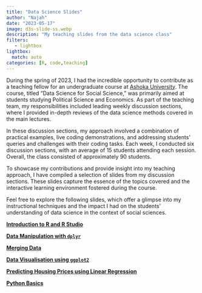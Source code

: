 ```yaml
---
title: "Data Science Slides"
author: "Najah"
date: "2023-05-17"
image: d3s-slide-ss.webp
description: "My teaching slides from the data science class"
filters:
   - lightbox
lightbox: 
  match: auto
categories: [R, code,teaching]
---
```


During the spring of 2023, I had the incredible opportunity to contribute as a teaching fellow for an undergraduate course at [Ashoka University](https://www.ashoka.edu.in/). The course, titled "Data Science for Social Science," was primarily aimed at students studying Political Science and Economics. As part of the teaching team, my responsibilities included leading weekly discussion sections, where I provided in-depth reviews of the data science methods covered in the main lectures.

In these discussion sections, my approach involved a combination of practical examples, live coding demonstrations, and addressing students' queries and challenges with their coding tasks. Each week, I conducted six discussion sections, with an average of 15 students attending each session. Overall, the class consisted of approximately 90 students.

To showcase my contributions and provide insight into my teaching approach, I have compiled a selection of slides from my discussion sections. These slides capture the essence of the topics covered and the interactive learning environment fostered during the course.

Feel free to explore the following slides, which offer a glimpse into my instructional techniques and the impact I had on the students' understanding of data science in the context of social sciences.

[**Introduction to R and R Studio**](https://d3s-ds-wk2.netlify.app/){target="_blank"}

[**Data Manipulation with `dplyr`**](https://d3s-ds-wk4.netlify.app/){target="_blank"}

[**Merging Data**](https://d3s-ds-wk4.netlify.app/){target="_blank"}

[**Data Visualisation using `ggplot2`**](https://d3s-ds-wk5.netlify.app/){target="_blank"}

[**Predicting Housing Prices using Linear Regression**](https://d3s-ds-wk9.netlify.app/){target="_blank"}


[**Python Basics**](https://py-basics.netlify.app/){target="_blank"}

